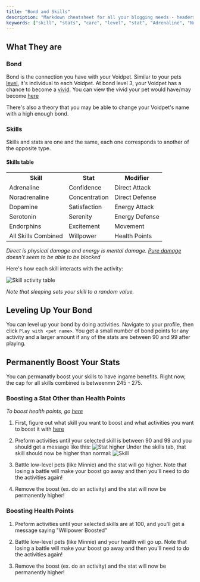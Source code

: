 ```yaml
---
title: "Bond and Skills"
description: "Markdown cheatsheet for all your blogging needs - headers, lists, images, tables and more! An illustrated guide based on GitHub Flavored Markdown."
keywords: ["skill", "stats", "care", "level", "stat", "Adrenaline", "Noradrenaline", "Dopamine", "Serotonin", "Endorphins", "Willpower"]
---
```


## What They are

### Bond

Bond is the connection you have with your Voidpet. Similar to your pets [level](/leveling), it's individual to each Voidpet. At bond level 3, your Voidpet has a chance to become a [vivid](/vivids). You can view the vivid your pet would have/may become [here](https://voidpet.io/)

There's also a theory that you may be able to change your Voidpet's name with a high enough bond. 

### Skills

Skills and stats are one and the same, each one corresponds to another of the opposite type. 

#### Skills table

<table>
	<tr>
    <th>Skill</th>
    <th>Stat</th>
		<th>Modifier</th>
  </tr>
	<tr>
		<td>Adrenaline</td>
    <td>Confidence</td>
		<td>Direct Attack</td>
	</tr>
	<tr>
		<td>Noradrenaline</td>
    		<td>Concentration</td>
		<td>Direct Defense</td>
	</tr>
	<tr>
		<td>Dopamine</td>
    		<td>Satisfaction</td>
		<td>Energy Attack</td>
	</tr>
	<tr>
		<td>Serotonin</td>
    <td>Serenity</td>
		<td>Energy Defense</td>
	</tr>
	<tr>
		<td>Endorphins</td>
    		<td>Excitement</td>
		<td>Movement</td>
	</tr>
	<tr>
		<td>All Skills Combined</td>
    <td>Willpower</td>
		<td>Health Points</td>
	</tr>
</table>

*Direct is physical damage and energy is mental damage. [Pure damage](/pure-damage) doesn't seem to be able to be blocked* 

Here's how each skill interacts with the activity:

![Skill activity table](https://cdn.discordapp.com/attachments/939571914677043210/957857533232566352/unknown.png)

*Note that sleeping sets your skill to a random value.*

## Leveling Up Your Bond

You can level up your bond by doing activities. Navigate to your profile, then click `Play with <pet name>`. You get a small number of bond points for any activity and a larger amount if any of the stats are between 90 and 99 after playing. 

## Permanently Boost Your Stats

You can permanatly boost your skills to have ingame benefits. Right now, the cap for all skills combined is betweenmn 245 - 275.

### Boosting a Stat Other than Health Points

*To boost health points, go [here](#boosting-health-points)*

1. First, figure out what skill you want to boost and what activities you want to boost it with [here](#skills)

2. Preform activities until your selected skill is between 90 and 99 and you should get a message like this:
![Stat higher](https://cdn.discordapp.com/attachments/604167041427046424/957861546111959050/unknown.png)
Under the skills tab, that skill should now be higher than normal:
![Skill](https://cdn.discordapp.com/attachments/939571914677043210/957860286621188167/unknown.png)

3. Battle low-level pets (like Minnie) and the stat will go higher. Note that losing a battle will make your boost go away and then you'll need to do the activities again!

4. Remove the boost (ex. do an activity) and the stat will now be permanently higher! 

### Boosting Health Points

1. Preform activities until your selected skills are at 100, and you'll get a message saying "Willpower Boosted"

2. Battle low-level pets (like Minnie) and your health will go up. Note that losing a battle will make your boost go away and then you'll need to do the activities again!

3. Remove the boost (ex. do an activity) and the stat will now be permanently higher! 

